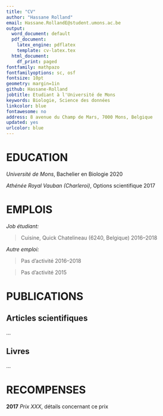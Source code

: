 ```yaml
---
title: "CV"
author: "Hassane Rolland"
email: Hassane.RollandE@student.umons.ac.be
output:
  word_document: default
  pdf_document:
    latex_engine: pdflatex
    template: cv-latex.tex
  html_document:
    df_print: paged
fontfamily: mathpazo
fontfamilyoptions: sc, osf
fontsize: 10pt
geometry: margin=1in
github: Hassane-Rolland
jobtitle: Etudiant à l'Université de Mons
keywords: Biologie, Science des données
linkcolor: blue
fontawesome: no
address: 8 avenue du Champ de Mars, 7000 Mons, Belgique
updated: yes
urlcolor: blue
---
```


# EDUCATION

*Université de Mons*, Bachelier en Biologie \hfill 2020

*Athénée Royal Vauban (Charleroi)*, Options scientifique \hfill 2017


# EMPLOIS

*Job étudiant:*

> Cuisine, Quick Chatelineau (6240, Belgique) \hfill 2016--2018

*Autre emploi:*

 > Pas d'activité \hfill 2016--2018
 
 > Pas d'activité \hfill 2015


# PUBLICATIONS

## **Articles scientifiques**

...


## **Livres**

...


# RECOMPENSES

**2017**  *Prix XXX*, détails concernant ce prix
